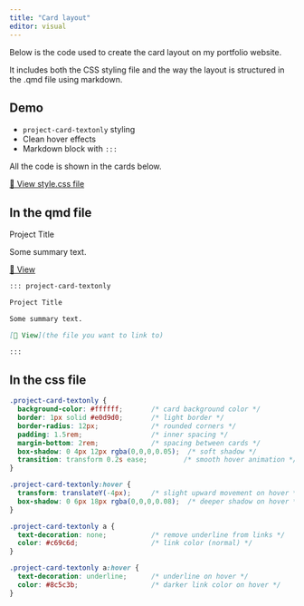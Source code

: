 ```yaml
---
title: "Card layout"
editor: visual
---
```


Below is the code used to create the card layout on my portfolio website.

It includes both the CSS styling file and the way the layout is structured in the .qmd file using markdown.

::: project-card-textonly
## Demo

-   `project-card-textonly` styling
-   Clean hover effects
-   Markdown block with `:::`

All the code is shown in the cards below.

[🔗 View style.css file](style.css)
:::

:::: project-card-textonly
## In the qmd file

::: project-card-textonly
Project Title

Some summary text.

[🔗 View](index.qmd)
:::

``` markdown
::: project-card-textonly

Project Title

Some summary text.

[🔗 View](the file you want to link to)

:::
```
::::

::: project-card-textonly
## In the css file

``` css
.project-card-textonly {
  background-color: #ffffff;       /* card background color */
  border: 1px solid #e0d9d0;       /* light border */
  border-radius: 12px;             /* rounded corners */
  padding: 1.5rem;                 /* inner spacing */
  margin-bottom: 2rem;             /* spacing between cards */
  box-shadow: 0 4px 12px rgba(0,0,0,0.05);  /* soft shadow */
  transition: transform 0.2s ease;         /* smooth hover animation */
}

.project-card-textonly:hover {
  transform: translateY(-4px);     /* slight upward movement on hover */
  box-shadow: 0 6px 18px rgba(0,0,0,0.08);  /* deeper shadow on hover */
}

.project-card-textonly a {
  text-decoration: none;           /* remove underline from links */
  color: #c69c6d;                  /* link color (normal) */
}

.project-card-textonly a:hover {
  text-decoration: underline;      /* underline on hover */
  color: #8c5c3b;                  /* darker link color on hover */
}
```
:::
